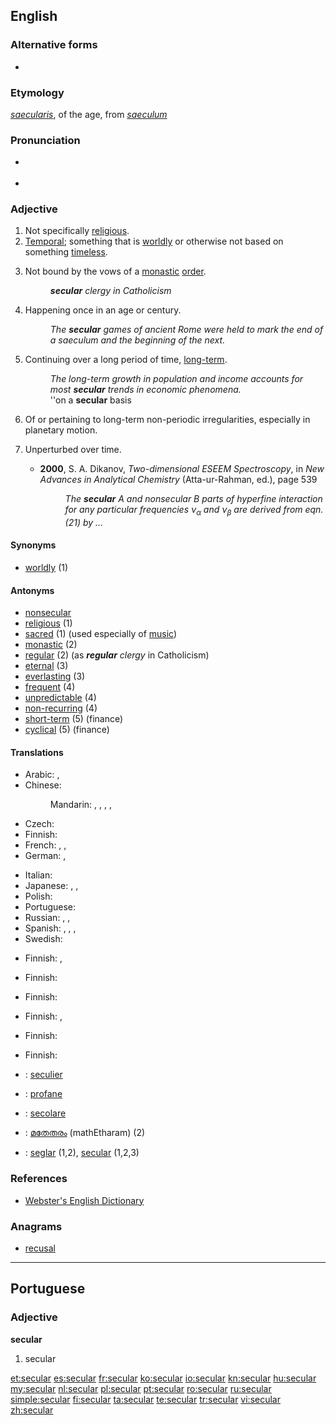 ==English==

===Alternative forms===
* {{l|en|sæcular}} {{qualifier|archaic}}

===Etymology===
{{etyl|la}} ''[[saecularis]]'', of the age, from ''[[saeculum]]''

===Pronunciation===
* {{IPA|/sɛk.jə.lə(ɹ)/|/sɛk.jʊu.lɑː(ɹ)/}} {{British}}
* {{audio|En-us-secular.ogg|Audio (US)}}

===Adjective===
{{en-adj}}

# Not specifically [[religious]].
# [[temporal|Temporal]]; something that is [[worldly]] or otherwise not based on something [[timeless]].
# {{Christianity}} Not bound by the vows of a [[monastic]] [[order]].
#: '''''secular''' clergy in Catholicism''
# Happening once in an age or century.
#: ''The '''secular''' games of ancient Rome were held to mark the end of a saeculum and the beginning of the next.''
# Continuing over a long period of time, [[long-term]].
#: ''The long-term growth in population and income accounts for most '''secular''' trends in economic phenomena.''
#: ''on a '''secular''' basis
# {{astrophysics}} Of or pertaining to long-term non-periodic irregularities, especially in planetary motion.
# {{context|atomic physics}} Unperturbed over time.
#* '''2000''', S. A. Dikanov, ''Two-dimensional ESEEM Spectroscopy'', in ''New Advances in Analytical Chemistry'' (Atta-ur-Rahman, ed.), page 539
#*: ''The '''secular''' A and nonsecular B parts of hyperfine interaction for any particular frequencies ν<sub>α</sub> and ν<sub>β</sub> are derived from eqn.(21) by ...''

====Synonyms====
* [[worldly]] (1)

====Antonyms====
* [[nonsecular]]
* [[religious]] (1)
* [[sacred]] (1) (used especially of [[music]])
* [[monastic]] (2)
* [[regular]] (2) (as '''''regular''' clergy'' in Catholicism)
* [[eternal]] (3)
* [[everlasting]] (3)
* [[frequent]] (4)
* [[unpredictable]] (4)
* [[non-recurring]] (4)
* [[short-term]] (5) (finance)
* [[cyclical]] (5) (finance)

====Translations====
{{trans-top|not specifically religious}}
* Arabic: {{t|ar|دنياوي|tr=dunyawiy}},  {{t|ar|علماني|tr=3almaniy}}
* Chinese:
*: Mandarin: {{t|cmn|世俗|tr=shìsú|sc=Hani}},  {{t-|cmn|凡|tr=fán|sc=Hani}},  {{t|cmn|塵俗|sc=Hani}},  {{t|cmn|尘俗|tr=chénsú|sc=Hani}},  {{t|cmn|非宗教|tr=fēizōngjiāo|sc=Hani}}
* Czech: {{t-|cs|světský}}
* Finnish: {{t+|fi|maallinen}}
* French: {{t+|fr|séculier}},  {{t+|fr|laïque}},  {{t|fr|mondain}}
* German: {{t+|de|säkular}},  {{t+|de|weltlich}}
{{trans-mid}}
* Italian: {{t-|it|secolare}}
* Japanese: {{t|ja|世俗|alt=世俗的な|tr=せぞくてきな, sezokuteki-na}},  {{t|ja|世俗|alt=世俗の|tr=せぞくの, sezoku-no}},  {{t|ja|非宗教的|alt=非宗教的な|tr=ひしゅうきょうてきな, hishūkyōteki-na}}
* Polish: {{t|pl|świecki}}
* Portuguese: {{t|pt|secular}}
* Russian: {{t+|ru|светский|tr=svétskij}},  {{t|ru|мирской|tr=mirskój}},  {{t|ru|секулярный|tr=sekuljárnyj}}
* Spanish: {{t|es|seglar}},  {{t-|es|laico}},  {{t-|es|mundano}},  {{t+|es|secular}}
* Swedish: {{t|sv|sekulär}}
{{trans-bottom}}

{{trans-top|temporal}}
* Finnish: {{t+|fi|maallinen}}, {{t-|fi|ajallinen}}
{{trans-mid}}
{{trans-bottom}}

{{trans-top|not bound by the vows of a monastic order}}
* Finnish: {{t|fi|maallikko|alt=maallikko-}}
{{trans-mid}}
{{trans-bottom}}

{{trans-top|happening once in an age or century}}
* Finnish: {{t-|fi|sekulaarinen}}
{{trans-mid}}
{{trans-bottom}}

{{trans-top|long-term}}
* Finnish: {{t|fi|pysyvä}}, {{t|fi|pitkäaikainen}}
{{trans-mid}}
{{trans-bottom}}

{{trans-top|astrophysics: of or pertaining to long-term non-periodic irregularities}}
* Finnish: {{t-|fi|sekulaarinen}}
{{trans-mid}}
{{trans-bottom}}

{{trans-top|atomic physics: unperturbed over time}}
* Finnish: {{t-|fi|sekulaarinen}}
{{trans-mid}}
{{trans-bottom}}

{{checktrans-top}}
* {{ttbc|nl}}: [[seculier]]
* {{ttbc|fr}}: [[profane]]
* {{ttbc|it}}: [[secolare]]
* {{ttbc|ml}}: [[മതേതരം]] (mathEtharam) (2)
* {{ttbc|es}}: [[seglar]] (1,2), [[secular]] (1,2,3)
{{trans-bottom}}

===References===
* [http://www.cs.chalmers.se/~hallgren/wget.cgi?secular Webster's English Dictionary]

===Anagrams===
* [[recusal#English|recusal]]

----

==Portuguese==

===Adjective===
'''secular'''
#secular

[[et:secular]]
[[es:secular]]
[[fr:secular]]
[[ko:secular]]
[[io:secular]]
[[kn:secular]]
[[hu:secular]]
[[my:secular]]
[[nl:secular]]
[[pl:secular]]
[[pt:secular]]
[[ro:secular]]
[[ru:secular]]
[[simple:secular]]
[[fi:secular]]
[[ta:secular]]
[[te:secular]]
[[tr:secular]]
[[vi:secular]]
[[zh:secular]]